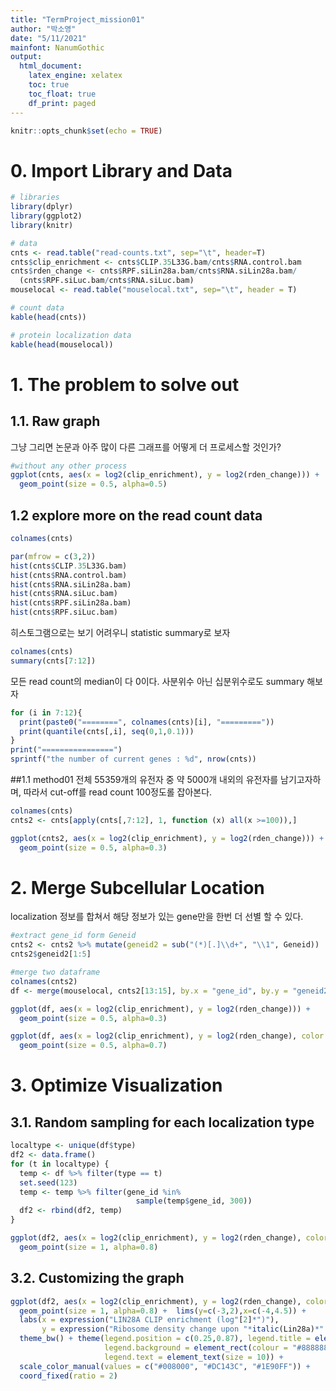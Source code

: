 ```yaml
---
title: "TermProject_mission01"
author: "박소영"
date: "5/11/2021"
mainfont: NanumGothic
output:
  html_document:
    latex_engine: xelatex
    toc: true
    toc_float: true
    df_print: paged
---
```


```r
knitr::opts_chunk$set(echo = TRUE)
```


# 0. Import Library and Data
```r
# libraries
library(dplyr)
library(ggplot2)
library(knitr)

# data
cnts <- read.table("read-counts.txt", sep="\t", header=T)
cnts$clip_enrichment <- cnts$CLIP.35L33G.bam/cnts$RNA.control.bam
cnts$rden_change <- cnts$RPF.siLin28a.bam/cnts$RNA.siLin28a.bam/
  (cnts$RPF.siLuc.bam/cnts$RNA.siLuc.bam)
mouselocal <- read.table("mouselocal.txt", sep="\t", header = T)
```

```r
# count data
kable(head(cnts))
```

```r
# protein localization data
kable(head(mouselocal))
```
# 1. The problem to solve out
## 1.1. Raw graph
그냥 그리면 논문과 아주 많이 다른 그래프를 어떻게 더 프로세스할 것인가?
```r
#without any other process
ggplot(cnts, aes(x = log2(clip_enrichment), y = log2(rden_change))) +
  geom_point(size = 0.5, alpha=0.5)
```


## 1.2 explore more on the read count data
```r
colnames(cnts)

par(mfrow = c(3,2))
hist(cnts$CLIP.35L33G.bam)
hist(cnts$RNA.control.bam)
hist(cnts$RNA.siLin28a.bam)
hist(cnts$RNA.siLuc.bam)
hist(cnts$RPF.siLin28a.bam)
hist(cnts$RPF.siLuc.bam)
```

히스토그램으로는 보기 어려우니 statistic summary로 보자
```r
colnames(cnts)
summary(cnts[7:12])
```
모든 read count의 median이 다 0이다. 사분위수 아닌 십분위수로도 summary 해보자
```r
for (i in 7:12){
  print(paste0("========", colnames(cnts)[i], "========="))
  print(quantile(cnts[,i], seq(0,1,0.1)))
}
print("================")
sprintf("the number of current genes : %d", nrow(cnts))
```

##1.1 method01
전체 55359개의 유전자 중 약 5000개 내외의 유전자를 남기고자하며, 따라서 cut-off를 read count 100정도롤 잡아본다.
```r
colnames(cnts)
cnts2 <- cnts[apply(cnts[,7:12], 1, function (x) all(x >=100)),]

ggplot(cnts2, aes(x = log2(clip_enrichment), y = log2(rden_change))) +
  geom_point(size = 0.5, alpha=0.3)
```

# 2. Merge Subcellular Location
localization 정보를 합쳐서 해당 정보가 있는 gene만을 한번 더 선별 할 수 있다.
```r
#extract gene_id form Geneid
cnts2 <- cnts2 %>% mutate(geneid2 = sub("(*)[.]\\d+", "\\1", Geneid))
cnts2$geneid2[1:5]

#merge two dataframe
colnames(cnts2)
df <- merge(mouselocal, cnts2[13:15], by.x = "gene_id", by.y = "geneid2")
```

```r
ggplot(df, aes(x = log2(clip_enrichment), y = log2(rden_change))) +
  geom_point(size = 0.5, alpha=0.3)

ggplot(df, aes(x = log2(clip_enrichment), y = log2(rden_change), color = type)) +
  geom_point(size = 0.5, alpha=0.7)
```

# 3. Optimize Visualization
## 3.1. Random sampling for each localization type
```r
localtype <- unique(df$type)
df2 <- data.frame()
for (t in localtype) {
  temp <- df %>% filter(type == t)
  set.seed(123)
  temp <- temp %>% filter(gene_id %in%
                            sample(temp$gene_id, 300))
  df2 <- rbind(df2, temp)
}

ggplot(df2, aes(x = log2(clip_enrichment), y = log2(rden_change), color = type)) +
  geom_point(size = 1, alpha=0.8)

```

## 3.2. Customizing the graph
```R
ggplot(df2, aes(x = log2(clip_enrichment), y = log2(rden_change), color = type)) +
  geom_point(size = 1, alpha=0.8) +  lims(y=c(-3,2),x=c(-4,4.5)) +
  labs(x = expression("LIN28A CLIP enrichment (log"[2]*")"),
       y = expression("Ribosome density change upon "*italic(Lin28a)*" knockdown (log"[2]*")")) +
  theme_bw() + theme(legend.position = c(0.25,0.87), legend.title = element_blank(),
                     legend.background = element_rect(colour = "#888888", size =0.5),
                     legend.text = element_text(size = 10)) + 
  scale_color_manual(values = c("#008000", "#DC143C", "#1E90FF")) +
  coord_fixed(ratio = 2)
```